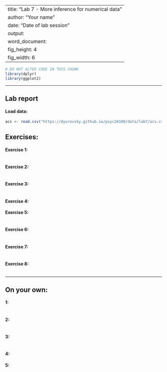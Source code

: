 
---
title: "Lab 7 - More inference for numerical data"
author: "Your name"
date: "Date of lab session"
output:
  word_document:
    fig_height: 4
    fig_width: 6
---

```r
# DO NOT ALTER CODE IN THIS CHUNK
library(dplyr)
library(ggplot2)
```

* * *

## Lab report

#### Load data:
```r
acs <- read.csv("https://dyurovsky.github.io/psyc20100/data/lab7/acs.csv")
```

## Exercises:

#### Exercise 1: 

```r

```

#### Exercise 2: 


```r

```


#### Exercise 3: 

```r

```


#### Exercise 4: 




#### Exercise 5: 

```r

```

#### Exercise 6:

```r

```

#### Exercise 7:

```r

```

#### Exercise 8:

```r

```


* * *

## On your own:

#### 1: 


```r

```


#### 2: 

```r

```


#### 3:

```r


```

#### 4:


#### 5:

```r


```